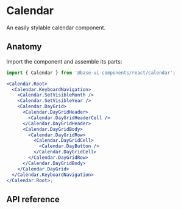 # Calendar

<Subtitle>An easily stylable calendar component.</Subtitle>
<Meta
  name="description"
  content="A high-quality, unstyled React calendar that is easy to customize."
/>

<Demo path="./demos/hero" />

## Anatomy

Import the component and assemble its parts:

```jsx title="Anatomy"
import { Calendar } from '@base-ui-components/react/calendar';

<Calendar.Root>
  <Calendar.KeyboardNavigation>
    <Calendar.SetVisibleMonth />
    <Calendar.SetVisibleYear />
    <Calendar.DayGrid>
      <Calendar.DayGridHeader>
        <Calendar.DayGridHeaderCell />
      </Calendar.DayGridHeader>
      <Calendar.DayGridBody>
        <Calendar.DayGridRow>
          <Calendar.DayGridCell>
            <Calendar.DayButton />
          </Calendar.DayGridCell>
        </Calendar.DayGridRow>
      </Calendar.DayGridBody>
    </Calendar.DayGrid>
  </Calendar.KeyboardNavigation>
</Calendar.Root>;
```

## API reference

<Reference
  component="Calendar"
  parts="Root, KeyboardNavigation, DayGrid, DayGridHeader, DayGridHeaderCell, DayGridRow, DayGridCell, DayButton, SetVisibleMonth, SetVisibleYear"
/>
